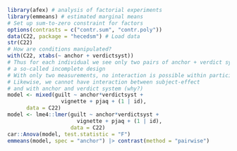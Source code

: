```r
library(afex) # analysis of factorial experiments
library(emmeans) # estimated marginal means
# Set up sum-to-zero constraint for factors
options(contrasts = c("contr.sum", "contr.poly"))
data(C22, package = "hecedsm") # Load data
str(C22)
# How are conditions manipulated?
with(C22, xtabs(~ anchor + verdictsyst))
# Thus for each individual we see only two pairs of anchor + verdict system
# a so-called incomplete design
# With only two measurements, no interaction is possible within participants
# Likewise, we cannot have interaction between subject-effect
# and with anchor and verdict system (why?)
model <- mixed(guilt ~ anchor*verdictsyst + 
                 vignette + pjaq + (1 | id),
      data = C22)
model <- lme4::lmer(guilt ~ anchor*verdictsyst + 
                      vignette + pjaq + (1 | id),
                    data = C22)
car::Anova(model, test.statistic = "F")
emmeans(model, spec = "anchor") |> contrast(method = "pairwise")
```
